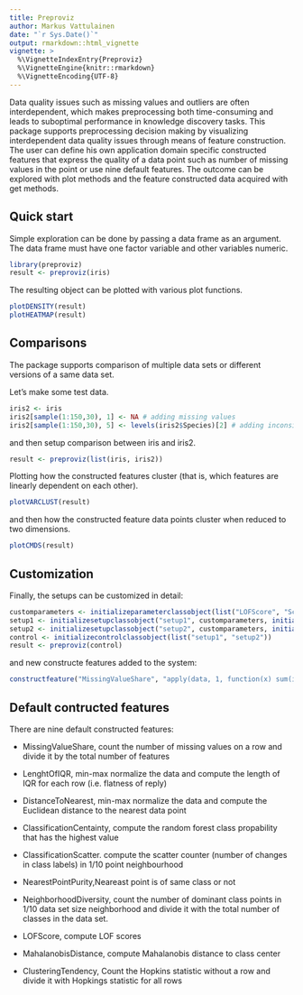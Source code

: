 ---
title: Preproviz
author: Markus Vattulainen
date: "`r Sys.Date()`"
output: rmarkdown::html_vignette
vignette: >
  %\VignetteIndexEntry{Preproviz}
  %\VignetteEngine{knitr::rmarkdown}
  %\VignetteEncoding{UTF-8}
---

Data quality issues such as missing values and outliers are often
interdependent, which makes preprocessing both time-consuming and leads to
suboptimal performance in knowledge discovery tasks. This package supports
preprocessing decision making by visualizing interdependent data quality issues
through means of feature construction. The user can define his own application
domain specific constructed features that express the quality of a data point
such as number of missing values in the point or use nine default features.
The outcome can be explored with plot methods and the feature constructed data
acquired with get methods.

## Quick start

Simple exploration can be done by passing a data frame as an argument.
The data frame must have one factor variable and other variables numeric.

```{r, message = FALSE, warnings = FALSE}
library(preproviz)
result <- preproviz(iris)
```

The resulting object can be plotted with various plot functions.

```{r,fig.width=8, fig.height=8, message = FALSE, warnings = FALSE}
plotDENSITY(result)
plotHEATMAP(result)
```

## Comparisons

The package supports comparison of multiple data sets or different versions of a same data set.

Let's make some test data.

```{r, message = FALSE, warnings = FALSE}
iris2 <- iris
iris2[sample(1:150,30), 1] <- NA # adding missing values
iris2[sample(1:150,30), 5] <- levels(iris2$Species)[2] # adding inconsistency 
```

and then setup comparison between iris  and iris2.

```{r,fig.width=8, fig.height=8, message = FALSE, warnings = FALSE}
result <- preproviz(list(iris, iris2))
```

Plotting how the constructed features cluster (that is, which features are
linearly dependent on each other). 

```{r,fig.width=8, fig.height=8, message = FALSE, warnings = FALSE}
plotVARCLUST(result)
```

and then how the constructed feature data points cluster when reduced
to two dimensions.

```{r,fig.width=8, fig.height=8, message = FALSE, warnings = FALSE}
plotCMDS(result)
```

## Customization

Finally, the setups can be customized in detail:

```{r, message = FALSE, warnings = FALSE, eval=FALSE}
customparameters <- initializeparameterclassobject(list("LOFScore", "ScatterCounter"))
setup1 <- initializesetupclassobject("setup1", customparameters, initializedataobject(iris))
setup2 <- initializesetupclassobject("setup2", customparameters, initializedataobject(otherdataframehere)) 
control <- initializecontrolclassobject(list("setup1", "setup2")) 
result <- preproviz(control)
```

and new constructe features added to the system:

```{r, message = FALSE, warnings = FALSE, eval=FALSE}
constructfeature("MissingValueShare", "apply(data, 1, function(x) sum(is.na(x))/ncol(data))", impute=TRUE)
```

## Default contructed features

There are nine default constructed features:

- MissingValueShare, count the number of missing values on a row and divide it by the total number of features

- LenghtOfIQR, min-max normalize the data and compute the length of IQR for each row (i.e. flatness of reply)

- DistanceToNearest, min-max normalize the data and compute the Euclidean distance to the nearest data point

- ClassificationCentainty, compute the random forest class propability that has the highest value

- ClassificationScatter. compute the scatter counter (number of changes in class labels) in 1/10 point neighbourhood

- NearestPointPurity,Neareast point is of same class or not

- NeighborhoodDiversity, count the number of dominant class points in 1/10 data set size neighborhood and divide 
it with the total number of classes in the data set.

- LOFScore, compute LOF scores

- MahalanobisDistance, compute Mahalanobis distance to class center

- ClusteringTendency, Count the Hopkins statistic without a row and divide it with Hopkings statistic for all rows



